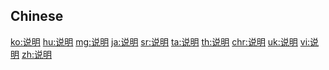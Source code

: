 {{also|說明|説明}}
==Chinese==
{{zh-see|說明}}

[[ko:说明]]
[[hu:说明]]
[[mg:说明]]
[[ja:说明]]
[[sr:说明]]
[[ta:说明]]
[[th:说明]]
[[chr:说明]]
[[uk:说明]]
[[vi:说明]]
[[zh:说明]]